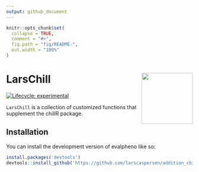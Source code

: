 ```yaml
---
output: github_document
---
```


<!-- README.md is generated from README.Rmd. Please edit that file -->

```r
knitr::opts_chunk$set(
  collapse = TRUE,
  comment = "#>",
  fig.path = "fig/README-",
  out.width = "100%"
)
```

# LarsChill <img src="fig/LarsChill.png" align="right" height="138" alt="" />

<!-- badges: start -->
[![Lifecycle: experimental](https://img.shields.io/badge/lifecycle-experimental-orange.svg)](https://lifecycle.r-lib.org/articles/stages.html#experimental)
<!--[![CRAN status](https://www.r-pkg.org/badges/version/hexsession)](https://CRAN.R-project.org/package=hexsession)>
<!-- badges: end -->

`LarsChill` is a collection of customized functions that supplement the chillR package. 

## Installation

You can install the development version of evalpheno like so:

```r
install.packages('devtools')
devtools::install_github('https://github.com/larscaspersen/addition_chillR')
```

## 